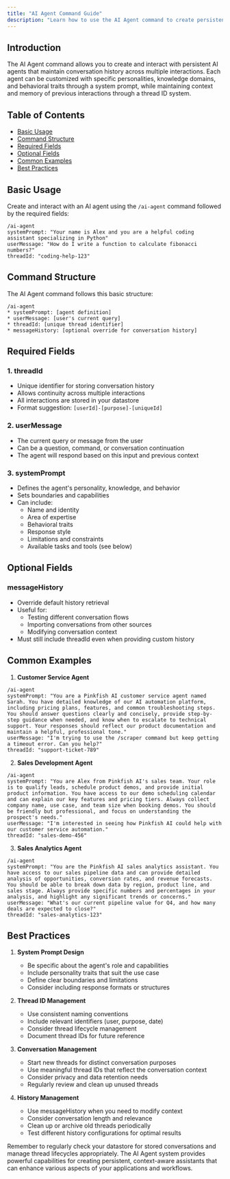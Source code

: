 ```yaml
---
title: "AI Agent Command Guide"
description: "Learn how to use the AI Agent command to create persistent, interactive AI assistants"
---
```


## Introduction

The AI Agent command allows you to create and interact with persistent AI agents that maintain conversation history across multiple interactions. Each agent can be customized with specific personalities, knowledge domains, and behavioral traits through a system prompt, while maintaining context and memory of previous interactions through a thread ID system.

## Table of Contents

- [Basic Usage](#basic-usage)
- [Command Structure](#command-structure)
- [Required Fields](#required-fields)
- [Optional Fields](#optional-fields)
- [Common Examples](#common-examples)
- [Best Practices](#best-practices)

## Basic Usage

Create and interact with an AI agent using the `/ai-agent` command followed by the required fields:

```
/ai-agent
systemPrompt: "Your name is Alex and you are a helpful coding assistant specializing in Python"
userMessage: "How do I write a function to calculate fibonacci numbers?"
threadId: "coding-help-123"
```

## Command Structure

The AI Agent command follows this basic structure:

```
/ai-agent
* systemPrompt: [agent definition]
* userMessage: [user's current query]
* threadId: [unique thread identifier]
* messageHistory: [optional override for conversation history]
```

## Required Fields

### 1. threadId

- Unique identifier for storing conversation history
- Allows continuity across multiple interactions
- All interactions are stored in your datastore
- Format suggestion: `[userId]-[purpose]-[uniqueId]`

### 2. userMessage

- The current query or message from the user
- Can be a question, command, or conversation continuation
- The agent will respond based on this input and previous context

### 3. systemPrompt

- Defines the agent's personality, knowledge, and behavior
- Sets boundaries and capabilities
- Can include:
  - Name and identity
  - Area of expertise
  - Behavioral traits
  - Response style
  - Limitations and constraints
  - Available tasks and tools (see below)

## Optional Fields

### messageHistory

- Override default history retrieval
- Useful for:
  - Testing different conversation flows
  - Importing conversations from other sources
  - Modifying conversation context
- Must still include threadId even when providing custom history

## Common Examples

1. **Customer Service Agent**

```
/ai-agent
systemPrompt: "You are a Pinkfish AI customer service agent named Sarah. You have detailed knowledge of our AI automation platform, including pricing plans, features, and common troubleshooting steps. You should answer questions clearly and concisely, provide step-by-step guidance when needed, and know when to escalate to technical support. Your responses should reflect our product documentation and maintain a helpful, professional tone."
userMessage: "I'm trying to use the /scraper command but keep getting a timeout error. Can you help?"
threadId: "support-ticket-789"
```

2. **Sales Development Agent**

```
/ai-agent
systemPrompt: "You are Alex from Pinkfish AI's sales team. Your role is to qualify leads, schedule product demos, and provide initial product information. You have access to our demo scheduling calendar and can explain our key features and pricing tiers. Always collect company name, use case, and team size when booking demos. You should be friendly but professional, and focus on understanding the prospect's needs."
userMessage: "I'm interested in seeing how Pinkfish AI could help with our customer service automation."
threadId: "sales-demo-456"
```

3. **Sales Analytics Agent**

```
/ai-agent
systemPrompt: "You are the Pinkfish AI sales analytics assistant. You have access to our sales pipeline data and can provide detailed analysis of opportunities, conversion rates, and revenue forecasts. You should be able to break down data by region, product line, and sales stage. Always provide specific numbers and percentages in your analysis, and highlight any significant trends or concerns."
userMessage: "What's our current pipeline value for Q4, and how many deals are expected to close?"
threadId: "sales-analytics-123"
```

## Best Practices

1. **System Prompt Design**

   - Be specific about the agent's role and capabilities
   - Include personality traits that suit the use case
   - Define clear boundaries and limitations
   - Consider including response formats or structures

2. **Thread ID Management**

   - Use consistent naming conventions
   - Include relevant identifiers (user, purpose, date)
   - Consider thread lifecycle management
   - Document thread IDs for future reference

3. **Conversation Management**

   - Start new threads for distinct conversation purposes
   - Use meaningful thread IDs that reflect the conversation context
   - Consider privacy and data retention needs
   - Regularly review and clean up unused threads

4. **History Management**
   - Use messageHistory when you need to modify context
   - Consider conversation length and relevance
   - Clean up or archive old threads periodically
   - Test different history configurations for optimal results

Remember to regularly check your datastore for stored conversations and manage thread lifecycles appropriately. The AI Agent system provides powerful capabilities for creating persistent, context-aware assistants that can enhance various aspects of your applications and workflows.
